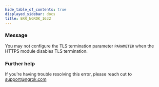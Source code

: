 ```yaml
---
hide_table_of_contents: true
displayed_sidebar: docs
title: ERR_NGROK_1632
---
```




### Message

You may not configure the TLS termination parameter `PARAMETER` when the HTTPS module disables TLS termination.

<ErrorDetails error="err_ngrok_1632" />

### Further help

If you're having trouble resolving this error, please reach out to [support@ngrok.com](mailto:support@ngrok.com?subject=Help%20with%20ERR_NGROK_1632)
